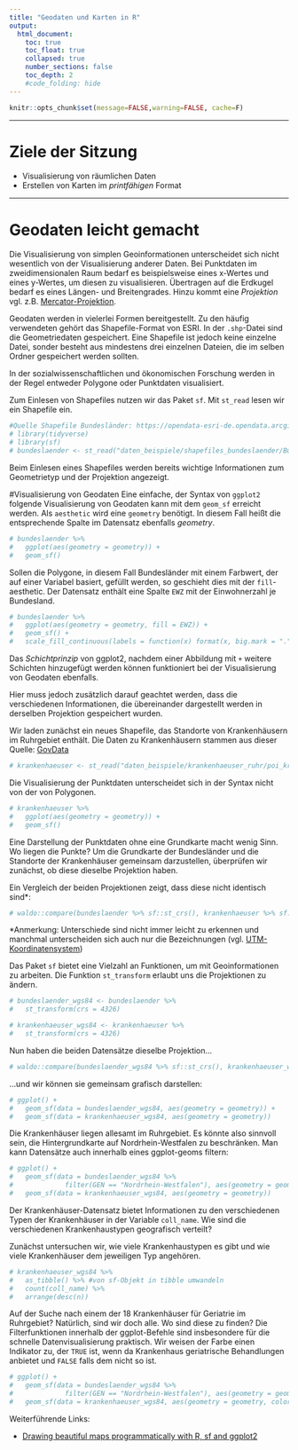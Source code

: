 ```yaml
---
title: "Geodaten und Karten in R"
output:
  html_document:
    toc: true
    toc_float: true
    collapsed: true
    number_sections: false
    toc_depth: 2
    #code_folding: hide
---
```



```r
knitr::opts_chunk$set(message=FALSE,warning=FALSE, cache=F)
```

----

# Ziele der Sitzung

* Visualisierung von räumlichen Daten
* Erstellen von Karten im *printfähigen* Format

----

# Geodaten leicht gemacht

Die Visualisierung von simplen Geoinformationen unterscheidet sich  nicht wesentlich von der Visualisierung anderer Daten. Bei Punktdaten im zweidimensionalen Raum bedarf es beispielsweise eines x-Wertes und eines y-Wertes, um diesen zu visualisieren. Übertragen auf die Erdkugel bedarf es eines Längen- und Breitengrades. Hinzu kommt eine *Projektion* vgl. z.B. [Mercator-Projektion](https://de.wikipedia.org/wiki/Mercator-Projektion). 

Geodaten werden in vielerlei Formen bereitgestellt. Zu den häufig verwendeten gehört das Shapefile-Format von ESRI. In der <code>.shp</code>-Datei sind die Geometriedaten gespeichert. Eine Shapefile ist jedoch keine einzelne Datei, sonder besteht aus mindestens drei einzelnen Dateien, die im selben Ordner gespeichert werden sollten.

In der sozialwissenschaftlichen und ökonomischen Forschung werden in der Regel entweder Polygone oder Punktdaten visualisiert.

Zum Einlesen von Shapefiles nutzen wir das Paket <code>sf</code>. Mit <code>st_read</code> lesen wir ein Shapefile ein.



```r
#Quelle Shapefile Bundesländer: https://opendata-esri-de.opendata.arcgis.com/datasets/esri-de-content::bundesl%C3%A4nder-2016-mit-einwohnerzahl?geometry=-31.360%2C46.270%2C52.268%2C55.886
# library(tidyverse) 
# library(sf)
# bundeslaender <- st_read("daten_beispiele/shapefiles_bundeslaender/Bundesländer_2016_ew.shp") 
```
Beim Einlesen eines Shapefiles werden bereits wichtige Informationen zum Geometrietyp und der Projektion angezeigt.

#Visualisierung von Geodaten
Eine einfache, der Syntax von <code>ggplot2</code> folgende Visualisierung von Geodaten kann mit dem <code>geom_sf</code> erreicht werden. Als <code>aesthetic</code> wird eine <code>geometry</code> benötigt. In diesem Fall heißt die entsprechende Spalte im Datensatz ebenfalls *geometry*.

```r
# bundeslaender %>% 
#   ggplot(aes(geometry = geometry)) +
#   geom_sf()
```

Sollen die Polygone, in diesem Fall Bundesländer mit einem Farbwert, der auf einer Variabel basiert, gefüllt werden, so geschieht dies mit der <code>fill</code>-aesthetic. Der Datensatz enthält eine Spalte <code>EWZ</code> mit der Einwohnerzahl je Bundesland. 

```r
# bundeslaender %>% 
#   ggplot(aes(geometry = geometry, fill = EWZ)) +
#   geom_sf() +
#   scale_fill_continuous(labels = function(x) format(x, big.mark = ".", decimal.mark = ",", scientific = FALSE)) #verhindert Exponentialnotation und stellt auf deutsche Kommas um
```

Das *Schichtprinzip* von ggplot2, nachdem einer Abbildung mit <code>+</code> weitere Schichten hinzugefügt werden können funktioniert bei der Visualisierung von Geodaten ebenfalls.

Hier muss jedoch zusätzlich darauf geachtet werden, dass die verschiedenen Informationen, die übereinander dargestellt werden in derselben Projektion gespeichert wurden.

Wir laden zunächst ein neues Shapefile, das Standorte von Krankenhäusern im Ruhrgebiet enthält. Die Daten zu Krankenhäusern stammen aus dieser Quelle: [GovData](https://www.govdata.de/web/guest/suchen/-/details/poi-krankenhauser)

```r
# krankenhaeuser <- st_read("daten_beispiele/krankenhaeuser_ruhr/poi_krankenhaeuser.shp")
```

Die Visualisierung der Punktdaten unterscheidet sich in der Syntax nicht von der von Polygonen.

```r
# krankenhaeuser %>% 
#   ggplot(aes(geometry = geometry)) +
#   geom_sf()
```

Eine Darstellung der Punktdaten ohne eine Grundkarte macht wenig Sinn. Wo liegen die Punkte? Um die Grundkarte der Bundesländer und die Standorte der Krankenhäuser gemeinsam darzustellen, überprüfen wir zunächst, ob diese dieselbe Projektion haben.

Ein Vergleich der beiden Projektionen zeigt, dass diese nicht identisch sind*:
```r
# waldo::compare(bundeslaender %>% sf::st_crs(), krankenhaeuser %>% sf::st_crs())
```

*Anmerkung: Unterschiede sind nicht immer leicht zu erkennen und manchmal unterscheiden sich auch nur die Bezeichnungen (vgl. [UTM-Koordinatensystem](https://de.wikipedia.org/wiki/UTM-Koordinatensystem#:~:text=Die%20Arbeitsgemeinschaft%20der%20Vermessungsverwaltungen%20der,Lagebezugssystem%20f%C3%BCr%20ganz%20Deutschland%20beschlossen.))

Das Paket <code>sf</code> bietet eine Vielzahl an Funktionen, um mit Geoinformationen zu arbeiten. Die Funktion <code>st_transform</code> erlaubt uns die Projektionen zu ändern.

```r
# bundeslaender_wgs84 <- bundeslaender %>% 
#   st_transform(crs = 4326)
```


```r
# krankenhaeuser_wgs84 <- krankenhaeuser %>% 
#   st_transform(crs = 4326)
```

Nun haben die beiden Datensätze dieselbe Projektion...

```r
# waldo::compare(bundeslaender_wgs84 %>% sf::st_crs(), krankenhaeuser_wgs84 %>% sf::st_crs())
```

...und wir können sie gemeinsam grafisch darstellen:

```r
# ggplot() +
#   geom_sf(data = bundeslaender_wgs84, aes(geometry = geometry)) +
#   geom_sf(data = krankenhaeuser_wgs84, aes(geometry = geometry)) 
```

Die Krankenhäuser liegen allesamt im Ruhrgebiet. Es könnte also sinnvoll sein, die Hintergrundkarte auf Nordrhein-Westfalen zu beschränken. Man kann Datensätze auch innerhalb eines ggplot-geoms filtern:

```r
# ggplot() +
#   geom_sf(data = bundeslaender_wgs84 %>% 
#             filter(GEN == "Nordrhein-Westfalen"), aes(geometry = geometry)) +
#   geom_sf(data = krankenhaeuser_wgs84, aes(geometry = geometry)) 
```

Der Krankenhäuser-Datensatz bietet Informationen zu den verschiedenen Typen der Krankenhäuser in der Variable <code>coll_name</code>. Wie sind die verschiedenen Krankenhaustypen geografisch verteilt?

Zunächst untersuchen wir, wie viele Krankenhaustypen es gibt und wie viele Krankenhäuser dem jeweiligen Typ angehören.

```r
# krankenhaeuser_wgs84 %>% 
#   as_tibble() %>% #von sf-Objekt in tibble umwandeln
#   count(coll_name) %>% 
#   arrange(desc(n))
```
Auf der Suche nach einem der 18 Krankenhäuser für Geriatrie im Ruhrgebiet? Natürlich, sind wir doch alle. Wo sind diese zu finden? Die Filterfunktionen innerhalb der ggplot-Befehle sind insbesondere für die schnelle Datenvisualisierung praktisch. Wir weisen der Farbe einen Indikator zu, der <code>TRUE</code> ist, wenn da Krankenhaus geriatrische Behandlungen anbietet und <code>FALSE</code> falls dem nicht so ist.

```r
# ggplot() +
#   geom_sf(data = bundeslaender_wgs84 %>% 
#             filter(GEN == "Nordrhein-Westfalen"), aes(geometry = geometry)) +
#   geom_sf(data = krankenhaeuser_wgs84, aes(geometry = geometry, color = coll_name %in% c("Geriatrie"))) 
```




Weiterführende Links:

* [Drawing beautiful maps programmatically with R, sf and ggplot2](https://www.r-spatial.org/r/2018/10/25/ggplot2-sf.html)


